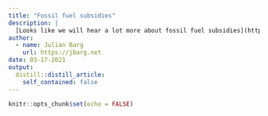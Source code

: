 ```yaml
---
title: "Fossil fuel subsidies"
description: |
  [Looks like we will hear a lot more about fossil fuel subsidies](https://www.huffingtonpost.ca/entry/katie-porter-big-oil-exec_n_6048243fc5b6cf72d0929289). From the "right side" of the issue.
author:
  - name: Julian Barg
    url: https://jbarg.net
date: 03-17-2021
output:
  distill::distill_article:
    self_contained: false
---
```



```r
knitr::opts_chunk$set(echo = FALSE)
```
